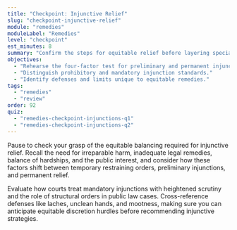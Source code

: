 ```yaml
---
title: "Checkpoint: Injunctive Relief"
slug: "checkpoint-injunctive-relief"
module: "remedies"
moduleLabel: "Remedies"
level: "checkpoint"
est_minutes: 8
summary: "Confirm the steps for equitable relief before layering specialized doctrines."
objectives:
  - "Rehearse the four-factor test for preliminary and permanent injunctions."
  - "Distinguish prohibitory and mandatory injunction standards."
  - "Identify defenses and limits unique to equitable remedies."
tags:
  - "remedies"
  - "review"
order: 92
quiz:
  - "remedies-checkpoint-injunctions-q1"
  - "remedies-checkpoint-injunctions-q2"
---
```


Pause to check your grasp of the equitable balancing required for injunctive relief. Recall the need for irreparable harm, inadequate legal remedies, balance of hardships, and the public interest, and consider how these factors shift between temporary restraining orders, preliminary injunctions, and permanent relief.

Evaluate how courts treat mandatory injunctions with heightened scrutiny and the role of structural orders in public law cases. Cross-reference defenses like laches, unclean hands, and mootness, making sure you can anticipate equitable discretion hurdles before recommending injunctive strategies.

<Quiz client:load id="checkpoint-injunctive-relief" />
